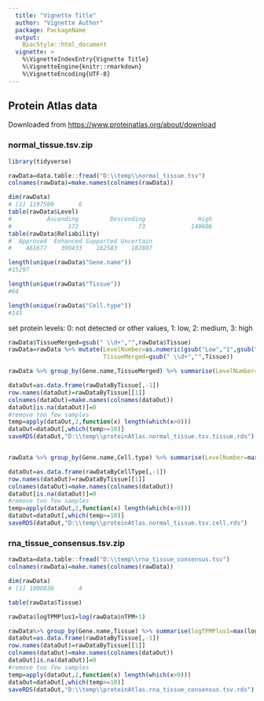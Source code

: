 ```yaml
---
  title: "Vignette Title"
  author: "Vignette Author"
  package: PackageName
  output: 
    BiocStyle::html_document
  vignette: >
    %\VignetteIndexEntry{Vignette Title}
    %\VignetteEngine{knitr::rmarkdown}
    %\VignetteEncoding{UTF-8}  
---
```


## Protein Atlas data

Downloaded from <https://www.proteinatlas.org/about/download>

### normal_tissue.tsv.zip

```r
library(tidyverse)

rawData=data.table::fread("D:\\temp\\normal_tissue.tsv")
colnames(rawData)=make.names(colnames(rawData))

dim(rawData)
# [1] 1197500       6
table(rawData$Level)
#          Ascending         Descending               High                Low             Medium                N/A       Not detected Not representative 
#                172                 73             140606             184016             303122               1835             567667                  9 
table(rawData$Reliability)
#  Approved  Enhanced Supported Uncertain
#    461677    390433    162583    182807

length(unique(rawData$"Gene.name"))
#15297

length(unique(rawData$"Tissue"))
#64

length(unique(rawData$"Cell.type"))
#145

```

set protein levels: 0: not detected or other values, 1: low, 2: medium, 3: high

```r
rawData$TissueMerged=gsub(" \\d+","",rawData$Tissue)
rawData=rawData %>% mutate(LevelNumber=as.numeric(gsub("Low","1",gsub("Medium","2",gsub("High","3",gsub("Not detected","0",gsub("N/A","0",gsub("Descending","0",gsub("Ascending","0",gsub("Not representative","0",Level))))))))),
                           TissueMerged=gsub(" \\d+","",Tissue))

rawData %>% group_by(Gene.name,TissueMerged) %>% summarise(LevelNumber=max(LevelNumber)) %>% pivot_wider(names_from = TissueMerged,values_from = LevelNumber) -> rawDataByTissue

dataOut=as.data.frame(rawDataByTissue[,-1])
row.names(dataOut)=rawDataByTissue[[1]]
colnames(dataOut)=make.names(colnames(dataOut))
dataOut[is.na(dataOut)]=0
#remove too few samples
temp=apply(dataOut,2,function(x) length(which(x>0)))
dataOut=dataOut[,which(temp>=10)]
saveRDS(dataOut,"D:\\temp\\proteinAtlas.normal_tissue.tsv.tissue.rds")


rawData %>% group_by(Gene.name,Cell.type) %>% summarise(LevelNumber=max(LevelNumber)) %>% pivot_wider(names_from = Cell.type,values_from = LevelNumber) -> rawDataByCellType

dataOut=as.data.frame(rawDataByCellType[,-1])
row.names(dataOut)=rawDataByTissue[[1]]
colnames(dataOut)=make.names(colnames(dataOut))
dataOut[is.na(dataOut)]=0
#remove too few samples
temp=apply(dataOut,2,function(x) length(which(x>0)))
dataOut=dataOut[,which(temp>=10)]
saveRDS(dataOut,"D:\\temp\\proteinAtlas.normal_tissue.tsv.cell.rds")

```

### rna_tissue_consensus.tsv.zip

```r


rawData=data.table::fread("D:\\temp\\rna_tissue_consensus.tsv")
colnames(rawData)=make.names(colnames(rawData))

dim(rawData)
# [1] 1000036       4

table(rawData$Tissue)
```

```r
rawData$logTPMPlus1=log(rawData$nTPM+1)

rawData%>% group_by(Gene.name,Tissue) %>% summarise(logTPMPlus1=max(logTPMPlus1)) %>% pivot_wider(names_from = Tissue,values_from = logTPMPlus1) -> rawDataByTissue
dataOut=as.data.frame(rawDataByTissue[,-1])
row.names(dataOut)=rawDataByTissue[[1]]
colnames(dataOut)=make.names(colnames(dataOut))
dataOut[is.na(dataOut)]=0
#remove too few samples
temp=apply(dataOut,2,function(x) length(which(x>0)))
dataOut=dataOut[,which(temp>=10)]
saveRDS(dataOut,"D:\\temp\\proteinAtlas.rna_tissue_consensus.tsv.rds")

```

